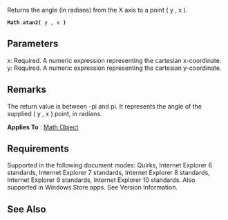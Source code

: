 Returns the angle (in radians) from the X axis to a point ( y , x ).

 '''Math'''.'''atan2(''' y , x ''')'''

==Parameters==
; x: Required. A numeric expression representing the cartesian x-coordinate.
; y: Required. A numeric expression representing the cartesian y-coordinate.

==Remarks==
The return value is between -pi and pi. It represents the angle of the supplied ( y , x ) point, in radians.

'''Applies To''' : [[Objects/Math|Math Object]]


==Requirements==
Supported in the following document modes: Quirks, Internet Explorer 6 standards, Internet Explorer 7 standards, Internet Explorer 8 standards, Internet Explorer 9 standards, Internet Explorer 10 standards. Also supported in Windows Store apps. See Version Information.


==See Also==

              

              

              
